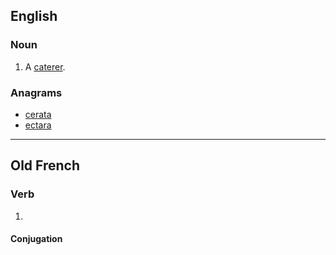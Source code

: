 ==English==

===Noun===
{{en-noun}}

# {{obsolete}} A [[caterer]].

===Anagrams===
* [[cerata#English|cerata]]
* [[ectara#English|ectara]]

----

==Old French==

===Verb===
{{infl|fro|verb}}

# {{Picardy|lang=fro}} {{alternative form of|achater|lang=fro}}

====Conjugation====
{{fro-conj-er|acat}}